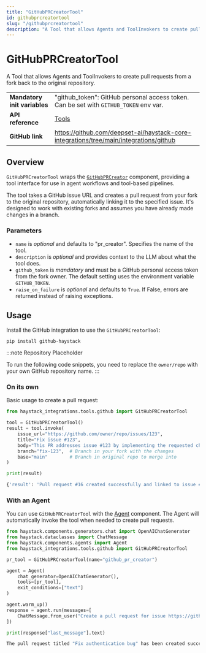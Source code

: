 ```yaml
---
title: "GitHubPRCreatorTool"
id: githubprcreatortool
slug: "/githubprcreatortool"
description: "A Tool that allows Agents and ToolInvokers to create pull requests from a fork back to the original repository."
---
```


# GitHubPRCreatorTool

A Tool that allows Agents and ToolInvokers to create pull requests from a fork back to the original repository.

|                              |                                                                                          |
| ---------------------------- | ---------------------------------------------------------------------------------------- |
| **Mandatory init variables** | "github_token": GitHub personal access token. Can be set with `GITHUB_TOKEN` env var.    |
| **API reference**            | [Tools](/reference/tools-api)                                                            |
| **GitHub link**              | https://github.com/deepset-ai/haystack-core-integrations/tree/main/integrations/github |

## Overview

`GitHubPRCreatorTool` wraps the [`GitHubPRCreator`](doc:githubprcreator) component, providing a tool interface for use in agent workflows and tool-based pipelines.

The tool takes a GitHub issue URL and creates a pull request from your fork to the original repository, automatically linking it to the specified issue. It's designed to work with existing forks and assumes you have already made changes in a branch.

### Parameters

- `name` is _optional_ and defaults to "pr_creator". Specifies the name of the tool.
- `description` is _optional_ and provides context to the LLM about what the tool does.
- `github_token` is _mandatory_ and must be a GitHub personal access token from the fork owner. The default setting uses the environment variable `GITHUB_TOKEN`.
- `raise_on_failure` is _optional_ and defaults to `True`. If False, errors are returned instead of raising exceptions.

## Usage

Install the GitHub integration to use the `GitHubPRCreatorTool`:

```shell
pip install github-haystack
```

:::note
Repository Placeholder

To run the following code snippets, you need to replace the `owner/repo` with your own GitHub repository name.
:::

### On its own

Basic usage to create a pull request:

```python
from haystack_integrations.tools.github import GitHubPRCreatorTool

tool = GitHubPRCreatorTool()
result = tool.invoke(
    issue_url="https://github.com/owner/repo/issues/123",
    title="Fix issue #123",
    body="This PR addresses issue #123 by implementing the requested changes.",
    branch="fix-123",  # Branch in your fork with the changes
    base="main"        # Branch in original repo to merge into
)

print(result)
```

```bash
{'result': 'Pull request #16 created successfully and linked to issue #4'}
```

### With an Agent

You can use `GitHubPRCreatorTool` with the [Agent](/docs/agent) component. The Agent will automatically invoke the tool when needed to create pull requests.

```python
from haystack.components.generators.chat import OpenAIChatGenerator
from haystack.dataclasses import ChatMessage
from haystack.components.agents import Agent
from haystack_integrations.tools.github import GitHubPRCreatorTool

pr_tool = GitHubPRCreatorTool(name="github_pr_creator")

agent = Agent(
    chat_generator=OpenAIChatGenerator(),
    tools=[pr_tool],
    exit_conditions=["text"]
)

agent.warm_up()
response = agent.run(messages=[
    ChatMessage.from_user("Create a pull request for issue https://github.com/owner/repo/issues/4 with title 'Fix authentication bug' and empty body using my fix-4 branch and main as target branch")
])

print(response["last_message"].text)
```

```bash
The pull request titled "Fix authentication bug" has been created successfully and linked to issue [#123](https://github.com/owner/repo/issues/4).
```
